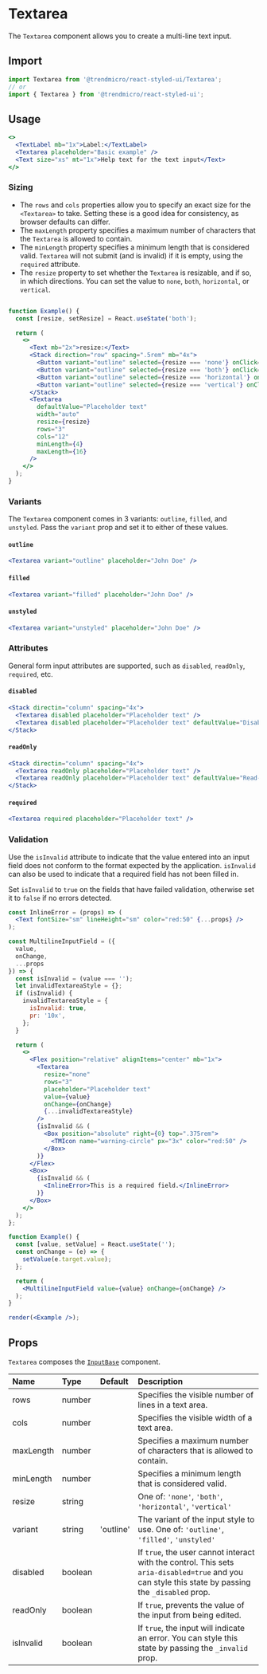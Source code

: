 # Textarea

The `Textarea` component allows you to create a multi-line text input.

## Import

```js
import Textarea from '@trendmicro/react-styled-ui/Textarea';
// or
import { Textarea } from '@trendmicro/react-styled-ui';
```

## Usage

```jsx
<>
  <TextLabel mb="1x">Label:</TextLabel>
  <Textarea placeholder="Basic example" />
  <Text size="xs" mt="1x">Help text for the text input</Text>
</>
```

### Sizing

* The `rows` and `cols` properties allow you to specify an exact size for the `<Textarea>` to take. Setting these is a good idea for consistency, as browser defaults can differ.
* The `maxLength` property specifies a maximum number of characters that the `Textarea` is allowed to contain.
* The `minLength` property specifies a minimum length that is considered valid. `Textarea` will not submit (and is invalid) if it is empty, using the `required` attribute.
* The `resize` property to set whether the `Textarea` is resizable, and if so, in which directions. You can set the value to `none`, `both`, `horizontal`, or `vertical`.

```jsx

function Example() {
  const [resize, setResize] = React.useState('both');

  return (
    <>
      <Text mb="2x">resize:</Text>
      <Stack direction="row" spacing=".5rem" mb="4x">
        <Button variant="outline" selected={resize === 'none'} onClick={() => setResize('none')}>none</Button>
        <Button variant="outline" selected={resize === 'both'} onClick={() => setResize('both')}>both</Button>
        <Button variant="outline" selected={resize === 'horizontal'} onClick={() => setResize('horizontal')}>horizontal</Button>
        <Button variant="outline" selected={resize === 'vertical'} onClick={() => setResize('vertical')}>vertical</Button>
      </Stack>
      <Textarea
        defaultValue="Placeholder text"
        width="auto"
        resize={resize}
        rows="3"
        cols="12"
        minLength={4}
        maxLength={16}
      />
    </>
  );
}
```

### Variants

The `Textarea` component comes in 3 variants: `outline`, `filled`, and `unstyled`. Pass the `variant` prop and set it to either of these values.

#### `outline`

```jsx
<Textarea variant="outline" placeholder="John Doe" />
```

#### `filled`

```jsx
<Textarea variant="filled" placeholder="John Doe" />
```

#### `unstyled`

```jsx
<Textarea variant="unstyled" placeholder="John Doe" />
```

### Attributes

General form input attributes are supported, such as `disabled`, `readOnly`, `required`, etc.

#### `disabled`

```jsx
<Stack directin="column" spacing="4x">
  <Textarea disabled placeholder="Placeholder text" />
  <Textarea disabled placeholder="Placeholder text" defaultValue="Disabled" />
</Stack>
```

#### `readOnly`

```jsx
<Stack directin="column" spacing="4x">
  <Textarea readOnly placeholder="Placeholder text" />
  <Textarea readOnly placeholder="Placeholder text" defaultValue="Read-only" />
</Stack>
```

#### `required`

```jsx
<Textarea required placeholder="Placeholder text" />
```

### Validation

Use the `isInvalid` attribute to indicate that the value entered into an input field does not conform to the format expected by the application. `isInvalid` can also be used to indicate that a required field has not been filled in.

Set `isInvalid` to `true` on the fields that have failed validation, otherwise set it to `false` if no errors detected.

```jsx noInline
const InlineError = (props) => (
  <Text fontSize="sm" lineHeight="sm" color="red:50" {...props} />
);

const MultilineInputField = ({
  value,
  onChange,
  ...props
}) => {
  const isInvalid = (value === '');
  let invalidTextareaStyle = {};
  if (isInvalid) {
    invalidTextareaStyle = {
      isInvalid: true,
      pr: '10x',
    };
  }

  return (
    <>
      <Flex position="relative" alignItems="center" mb="1x">
        <Textarea
          resize="none"
          rows="3"
          placeholder="Placeholder text"
          value={value}
          onChange={onChange}
          {...invalidTextareaStyle}
        />
        {isInvalid && (
          <Box position="absolute" right={0} top=".375rem">
            <TMIcon name="warning-circle" px="3x" color="red:50" />
          </Box>
        )}
      </Flex>
      <Box>
        {isInvalid && (
          <InlineError>This is a required field.</InlineError>
        )}
      </Box>
    </>
  );
};

function Example() {
  const [value, setValue] = React.useState('');
  const onChange = (e) => {
    setValue(e.target.value);
  };

  return (
    <MultilineInputField value={value} onChange={onChange} />
  );
}

render(<Example />);
```

## Props

`Textarea` composes the [`InputBase`](./inputbase) component.

| Name | Type | Default | Description |
| :--- | :--- | :------ | :---------- |
| rows | number | | Specifies the visible number of lines in a text area. |
| cols | number | | Specifies the visible width of a text area. |
| maxLength | number | | Specifies a maximum number of characters that is allowed to contain. |
| minLength | number | | Specifies a minimum length that is considered valid. |
| resize | string | | One of: `'none'`, `'both'`, `'horizontal'`, `'vertical'` |
| variant | string | 'outline' | The variant of the input style to use. One of: `'outline'`, `'filled'`, `'unstyled'` |
| disabled | boolean | | If `true`, the user cannot interact with the control. This sets `aria-disabled=true` and you can style this state by passing the `_disabled` prop. |
| readOnly | boolean | | If `true`, prevents the value of the input from being edited. |
| isInvalid | boolean | | If `true`, the input will indicate an error. You can style this state by passing the `_invalid` prop. |
